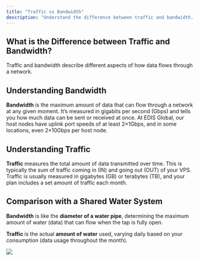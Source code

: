 ```yaml
---
title: "Traffic vs Bandwidth"
description: "Understand the difference between traffic and bandwidth. Learn how data flows through a network and how these concepts apply to VPS hosting at EDIS Global."
---
```


## What is the Difference between Traffic and Bandwidth?

Traffic and bandwidth describe different aspects of how data flows through a network.

## Understanding Bandwidth

**Bandwidth** is the maximum amount of data that can flow through a network at any given moment. It’s measured in gigabits per second (Gbps) and tells you how much data can be sent or received at once. At EDIS Global, our host nodes have uplink port speeds of at least 2×1Gbps, and in some locations, even 2×10Gbps per host node.

## Understanding Traffic

**Traffic** measures the total amount of data transmitted over time. This is typically the sum of traffic coming in (IN) and going out (OUT) of your VPS. Traffic is usually measured in gigabytes (GB) or terabytes (TB), and your plan includes a set amount of traffic each month.

## Comparison with a Shared Water System

**Bandwidth** is like the **diameter of a water pipe**, determining the maximum amount of water (data) that can flow when the tap is fully open.

**Traffic** is the actual **amount of water** used, varying daily based on your consumption (data usage throughout the month).

![](/assets/huaNpFAxK5PVCl_NLo3ID-5oOD28JKi2bSVw4_Tm34b-20241006-202832.jpg)